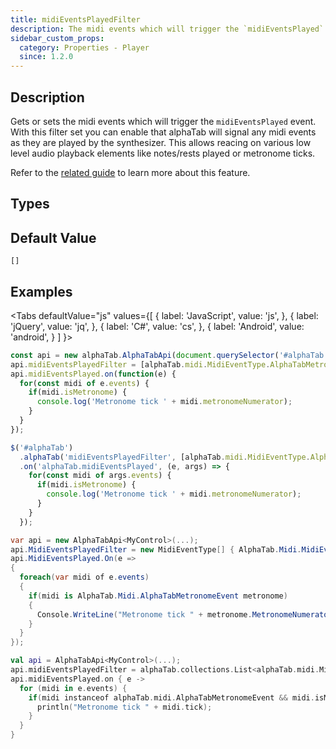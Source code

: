 ```yaml
---
title: midiEventsPlayedFilter
description: The midi events which will trigger the `midiEventsPlayed` event
sidebar_custom_props:
  category: Properties - Player
  since: 1.2.0
---
```


<SinceBadge since="1.2.0" />


## Description
Gets or sets the midi events which will trigger the `midiEventsPlayed` event. With this filter set you can enable 
that alphaTab will signal any midi events as they are played by the synthesizer. This allows reacing on various low level
audio playback elements like notes/rests played or metronome ticks. 

Refer to the [related guide](/docs/guides/handling-midi-events) to learn more about this feature. 


<PropertyDescription metadata={metadata} />


## Types

<TypeTable>
    <TypeRow type="js" name="alphaTab.midi.MidiEventType[]" />
    <TypeRow type="net" name="IList<AlphaTab.Midi.MidiEventType>" />
    <TypeRow type="android" name="alphaTab.collections.List<alphaTab.midi.MidiEventType>" />
</TypeTable>

## Default Value

`[]`

## Examples

<Tabs
  defaultValue="js"
  values={[
    { label: 'JavaScript', value: 'js', },
    { label: 'jQuery', value: 'jq', },
    { label: 'C#', value: 'cs', },
    { label: 'Android', value: 'android', }
  ]
}>
<TabItem value="js">

```js
const api = new alphaTab.AlphaTabApi(document.querySelector('#alphaTab'));
api.midiEventsPlayedFilter = [alphaTab.midi.MidiEventType.AlphaTabMetronome];
api.midiEventsPlayed.on(function(e) {
  for(const midi of e.events) {
    if(midi.isMetronome) {
      console.log('Metronome tick ' + midi.metronomeNumerator); 
    }
  }
});
```

</TabItem>
<TabItem value="jq">

```js
$('#alphaTab')
  .alphaTab('midiEventsPlayedFilter', [alphaTab.midi.MidiEventType.AlphaTabMetronome])
  .on('alphaTab.midiEventsPlayed', (e, args) => {
    for(const midi of args.events) {
      if(midi.isMetronome) {
        console.log('Metronome tick ' + midi.metronomeNumerator); 
      }
    }
  });
```

</TabItem>
<TabItem value="cs">

```csharp
var api = new AlphaTabApi<MyControl>(...);
api.MidiEventsPlayedFilter = new MidiEventType[] { AlphaTab.Midi.MidiEventType.AlphaTabMetronome };
api.MidiEventsPlayed.On(e => 
{
  foreach(var midi of e.events) 
  {
    if(midi is AlphaTab.Midi.AlphaTabMetronomeEvent metronome) 
    {
      Console.WriteLine("Metronome tick " + metronome.MetronomeNumerator); 
    }
  }
});
```

</TabItem>
<TabItem value="android">

```kotlin
val api = AlphaTabApi<MyControl>(...);
api.midiEventsPlayedFilter = alphaTab.collections.List<alphaTab.midi.MidiEventType>( alphaTab.midi.MidiEventType.AlphaTabMetronome )
api.midiEventsPlayed.on { e ->
  for (midi in e.events) {
    if(midi instanceof alphaTab.midi.AlphaTabMetronomeEvent && midi.isMetronome) {
      println("Metronome tick " + midi.tick); 
    }
  }
}
```

</TabItem>
</Tabs>